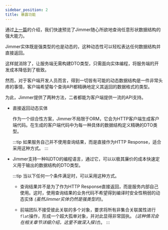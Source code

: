 ```yaml
---
sidebar_position: 2
title: 暴露功能
---
```



通过[上一篇](../feature)的介绍，我们快速预览了Jimmer随心所欲地查询任意形状数据结构的强大能力。

Jimmer实体既是强类型的也是动态的，这种动态性可以轻松表达任何数据结构并直接返回。

这样就消除了<ViewMore buttonText="DTO爆炸"><DtoExplosion/></ViewMore>，让服务端无需构建DTO类型，只需面向实体编程，将服务端的开发成本降低到了极致。

然而，对于客户端开发人员而言，得到一切皆有可能的动态数据结构是一件非常头疼的事情，客户端希望每个查询API都精确地定义其返回的数据格式的类型。

为此，Jimmer提供了两种方法，二者都能为客户端提供一流的API支持。

-   直接返回动态实体

    作为一个综合性方案，Jimmer不局限于ORM，它会为HTTP客户端生成客户端代码。在生成的客户端代码中为每一种具体的数据结构定义精确的DTO类型。

    :::tip
    如果服务自己并不使用查询结果，而是直接作为HTTP Response，适合采用这种方式。
    :::

-   Jimmer支持一种叫DTO的编程语言，通过它，可以以极其廉价的成本快速定义用于输出的数据结构的DTO类型。

    :::tip
    当以下任何一个条件满足时，可以采用这种方式。

    -   查询结果并不是为了作为HTTP Response直接返回，而是服务内部自己使用。这时，使用查询结果的业务代码不希望得到编译时安全性稍弱的动态实体
        *(虽然Jimmer实体仍然是强类型的)*。

    -   前端团队不接受彼此关联的多个对象，要求将所有非集合关联属性进行`flat`操作，形成一个超大孤单对象，并对此显得非常固执。
        *(这种情况会在相关章节详细介绍，这里不做深入探讨)*。
    :::
